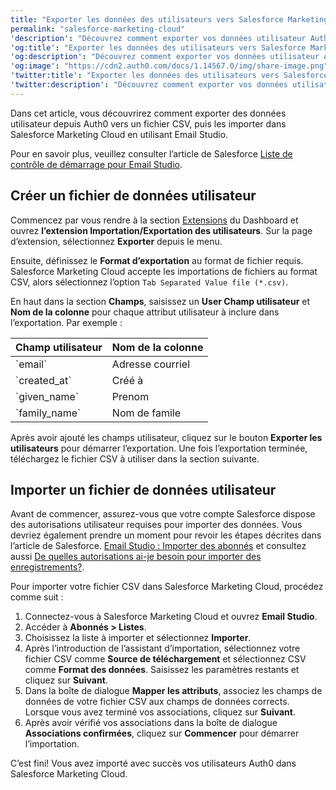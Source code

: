 ---
title: "Exporter les données des utilisateurs vers Salesforce Marketing Cloud"
permalink: "salesforce-marketing-cloud"
'description': "Découvrez comment exporter vos données utilisateur Auth0 vers Salesforce Marketing Cloud et les importer."
'og:title': "Exporter les données des utilisateurs vers Salesforce Marketing Cloud"
'og:description': "Découvrez comment exporter vos données utilisateur Auth0 vers Salesforce Marketing Cloud et les importer."
'og:image': "https://cdn2.auth0.com/docs/1.14567.0/img/share-image.png"
'twitter:title': "Exporter les données des utilisateurs vers Salesforce Marketing Cloud"
'twitter:description': "Découvrez comment exporter vos données utilisateur Auth0 vers Salesforce Marketing Cloud et les importer."
---

Dans cet article, vous découvrirez comment exporter des données utilisateur depuis Auth0 vers un fichier CSV, puis les importer dans Salesforce Marketing Cloud en utilisant Email Studio.

Pour en savoir plus, veuillez consulter l’article de Salesforce [Liste de contrôle de démarrage pour Email Studio](https://help.salesforce.com/articleView?id=mc_es_get_started_with_email_studio.htm&type=5).

## Créer un fichier de données utilisateur

Commencez par vous rendre à la section [Extensions](https://manage.auth0.com/#/extensions) du Dashboard et ouvrez **l’extension Importation/Exportation des utilisateurs**. Sur la page d’extension, sélectionnez **Exporter** depuis le menu.

Ensuite, définissez le **Format d’exportation** au format de fichier requis. Salesforce Marketing Cloud accepte les importations de fichiers au format CSV, alors sélectionnez l’option `Tab Separated Value file (*.csv)`.

En haut dans la section **Champs**, saisissez un **User Champ utilisateur** et **Nom de la colonne** pour chaque attribut utilisateur à inclure dans l’exportation. Par exemple :

<table class="table"><thead>
<tr>
<th>Champ utilisateur</th>
<th>Nom de la colonne</th>
</tr>
</thead>
<tbody>
<tr>
<td>`email`</td>
<td>Adresse courriel</td>
</tr>
<tr>
<td>`created_at`</td>
<td>Créé à</td>
</tr>
<tr>
<td>`given_name`</td>
<td>Prenom</td>
</tr>
<tr>
<td>`family_name`</td>
<td>Nom de famile</td>
</tr>
</tbody>
</table>

Après avoir ajouté les champs utilisateur, cliquez sur le bouton **Exporter les utilisateurs** pour démarrer l’exportation. Une fois l’exportation terminée, téléchargez le fichier CSV à utiliser dans la section suivante.

## Importer un fichier de données utilisateur

Avant de commencer, assurez-vous que votre compte Salesforce dispose des autorisations utilisateur requises pour importer des données. Vous devriez également prendre un moment pour revoir les étapes décrites dans l’article de Salesforce. [Email Studio : Importer des abonnés](https://help.marketingcloud.com/en/documentation/exacttarget/subscribers/subscribers_for_interactive_marketing_hub/imports/importing_subscribers/) et consultez aussi [De quelles autorisations ai-je besoin pour importer des enregistrements?](https://help.salesforce.com/articleView?id=faq_import_general_permissions.htm).

Pour importer votre fichier CSV dans Salesforce Marketing Cloud, procédez comme suit :

1. Connectez-vous à Salesforce Marketing Cloud et ouvrez **Email Studio**.
2. Accéder à **Abonnés > Listes**.
3. Choisissez la liste à importer et sélectionnez **Importer**.
4. Après l’introduction de l’assistant d’importation, sélectionnez votre fichier CSV comme **Source de téléchargement** et sélectionnez CSV comme **Format des données**. Saisissez les paramètres restants et cliquez sur **Suivant**.
5. Dans la boîte de dialogue **Mapper les attributs**, associez les champs de données de votre fichier CSV aux champs de données corrects. Lorsque vous avez terminé vos associations, cliquez sur **Suivant**.
6. Après avoir vérifié vos associations dans la boîte de dialogue **Associations confirmées**, cliquez sur **Commencer** pour démarrer l’importation.

C’est fini! Vous avez importé avec succès vos utilisateurs Auth0 dans Salesforce Marketing Cloud.